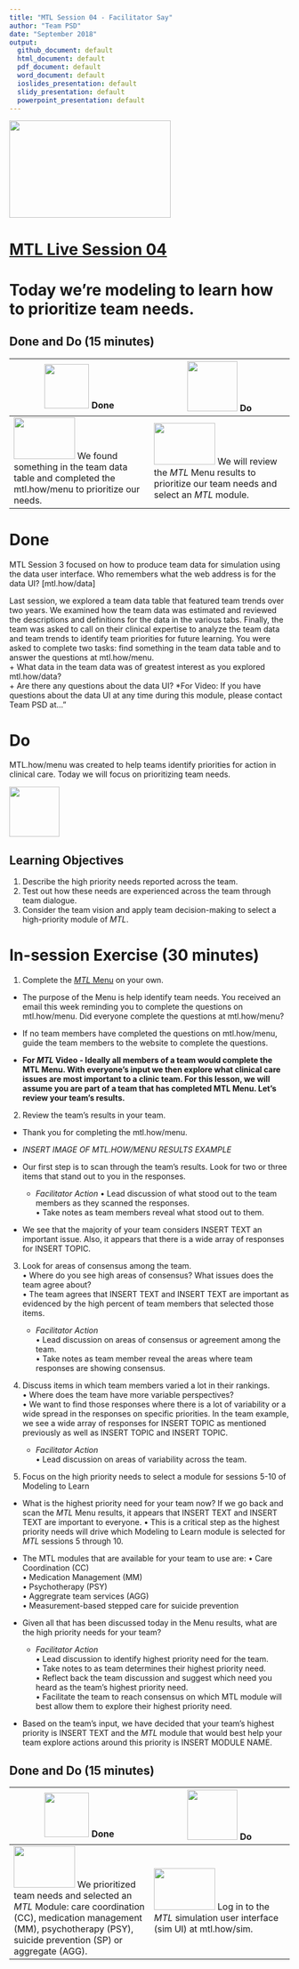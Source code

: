 ```yaml
---
title: "MTL Session 04 - Facilitator Say"
author: "Team PSD"
date: "September 2018"
output: 
  github_document: default
  html_document: default
  pdf_document: default
  word_document: default
  ioslides_presentation: default
  slidy_presentation: default
  powerpoint_presentation: default
---
```


<img src = "https://github.com/lzim/teampsd/blob/master/resources/logos/mtl_live_sq_sm.png"
     height = "175" width = "290">  

# [MTL Live Session 04](https://github.com/lzim/teampsd/blob/master/mtl_facilitate_workgroup/mtl_live_guide/mtl_live_session04_see.Rmd "MTL Live Session 04")

# Today we're modeling to learn how to prioritize team needs.

## Done and Do (15 minutes)
<!-- Do/Done Tables -->
| <img src = "https://raw.githubusercontent.com/lzim/teampsd/hexagon_icons/np_hexagon-check-mark_309690_003F72.png" height = "80" width = "80"> **Done** | <img src = "https://raw.githubusercontent.com/lzim/teampsd/hexagon_icons/np_synchronize_778914_003F72.png" height = "90" width = "90"> **Do** |
| --- | --- | 
|[<img src = "https://raw.githubusercontent.com/lzim/teampsd/master/resources/logos/mtl_how_menu.png" height = "75" width = "110">](http://mtl.how/menu) We found something in the team data table and completed the mtl.how/menu to prioritize our needs.| [<img src = "https://raw.githubusercontent.com/lzim/teampsd/master/resources/logos/mtl_how_menu.png" height = "75" width = "110">](http://mtl.how/menu) We will review the _MTL_ Menu results to prioritize our team needs and select an _MTL_ module. | 

# Done
MTL Session 3 focused on how to produce team data for simulation using the data user interface. Who remembers what the web address is for the data UI? [mtl.how/data]

Last session, we explored a team data table that featured team trends over two years. We examined how the team data was estimated and reviewed the descriptions and definitions for the data in the various tabs. Finally, the team was asked to call on their clinical expertise to analyze the team data and team trends to identify team priorities for future learning. You were asked to complete two tasks: find something in the team data table and to answer the questions at mtl.how/menu.  
+	What data in the team data was of greatest interest as you explored mtl.how/data?  
+	Are there any questions about the data UI? *For Video: If you have questions about the data UI at any time during this module, please contact Team PSD at..."

# Do
MTL.how/menu was created to help teams identify priorities for action in clinical care. Today we will focus on prioritizing team needs.


<!-- Learning Objectives Icon --> 
<img src = "https://github.com/lzim/teampsd/blob/master/resources/icons/we_decided_learning_objectives.png" height = "90" width = "90" style ="display: inline-block"/> 

## Learning Objectives

1. Describe the high priority needs reported across the team.
2. Test out how these needs are experienced across the team through team dialogue.
3. Consider the team vision and apply team decision-making to select a high-priority module of *MTL*.

# In-session Exercise (30 minutes)

1. Complete the [*MTL* Menu](https://mtl.how/menu) on your own.  

+ The purpose of the Menu is help identify team needs. You received an email this week reminding you to complete the questions on mtl.how/menu. Did everyone complete the questions at mtl.how/menu?  

+ If no team members have completed the questions on mtl.how/menu, guide the team members to the website to complete the questions.  

+ **For *MTL* Video - Ideally all members of a team would complete the MTL Menu. With everyone's input we then explore what clinical care issues are most important to a clinic team. For this lesson, we will assume you are part of a team that has completed MTL Menu. Let's review your team's results.** 

2. Review the team's results in your team. 
+ Thank you for completing the mtl.how/menu.  
+ *INSERT IMAGE OF MTL.HOW/MENU RESULTS EXAMPLE*  
+ Our first step is to scan through the team’s results. Look for two or three items that stand out to you in the responses.  

   + *Facilitator Action*
   •	Lead discussion of what stood out to the team members as they scanned the responses.  
   •	Take notes as team members reveal what stood out to them.  

+ We see that the majority of your team considers INSERT TEXT an important issue. Also, it appears that there is a wide array of responses for INSERT TOPIC.

3. Look for areas of consensus among the team.  
•	Where do you see high areas of consensus? What issues does the team agree about?  
•	The team agrees that INSERT TEXT and INSERT TEXT are important as evidenced by the high percent of team members that selected those items.

   + *Facilitator Action*  
   •	Lead discussion on areas of consensus or agreement among the team.  
   •	Take notes as team member reveal the areas where team responses are showing consensus.  


4. Discuss items in which team members varied a lot in their rankings.  
•	Where does the team have more variable perspectives?  
•	We want to find those responses where there is a lot of variability or a wide spread in the responses on specific priorities. In the team example, we see a wide array of responses for INSERT TOPIC as mentioned previously as well as INSERT TOPIC and INSERT TOPIC.

   + *Facilitator Action*  
   •	Lead discussion on areas of variability across the team.  


5. Focus on the high priority needs to select a module for sessions 5-10 of Modeling to Learn 

+ What is the highest priority need for your team now? If we go back and scan the *MTL* Menu results, it appears that INSERT TEXT and INSERT TEXT are important to everyone.
•	This is a critical step as the highest priority needs will drive which Modeling to Learn module is selected for *MTL* sessions 5 through 10. 

+ The MTL modules that are available for your team to use are:
  •	Care Coordination (CC)  
  •	Medication Management (MM)  
  •	Psychotherapy (PSY)  
  •	Aggregrate team services (AGG)  
  •	Measurement-based stepped care for suicide prevention  

+ Given all that has been discussed today in the Menu results, what are the high priority needs for your team?  

   + *Facilitator Action*  
   •	Lead discussion to identify highest priority need for the team.  
   •	Take notes to as team determines their highest priority need.  
   •	Reflect back the team discussion and suggest which need you heard as the team’s highest priority need.  
   •	Facilitate the team to reach consensus on which MTL module will best allow them to explore their highest priority need.  

+ Based on the team's input, we have decided that your team's highest priority is INSERT TEXT and the *MTL* module that would best help your team explore actions around this priority is INSERT MODULE NAME.

## Done and Do (15 minutes)
<!-- Do/Done Tables -->
| <img src = "https://raw.githubusercontent.com/lzim/teampsd/hexagon_icons/np_hexagon-check-mark_309690_003F72.png" height = "80" width = "80"> **Done** | <img src = "https://raw.githubusercontent.com/lzim/teampsd/hexagon_icons/np_synchronize_778914_003F72.png" height = "90" width = "90"> **Do** |
| --- | --- | 
| [<img src = "https://raw.githubusercontent.com/lzim/teampsd/master/resources/logos/mtl_how_menu.png" height = "75" width = "110">](http://mtl.how/menu) We prioritized team needs and selected an _MTL_ Module: care coordination (CC), medication management (MM), psychotherapy (PSY), suicide prevention (SP) or aggregate (AGG). | [<img src = "https://raw.githubusercontent.com/lzim/teampsd/master/resources/logos/mtl_how_data_sm.png" height = "75" width = "110">](http://mtl.how/data) Log in to the _MTL_ simulation user interface (sim UI) at mtl.how/sim. | 
